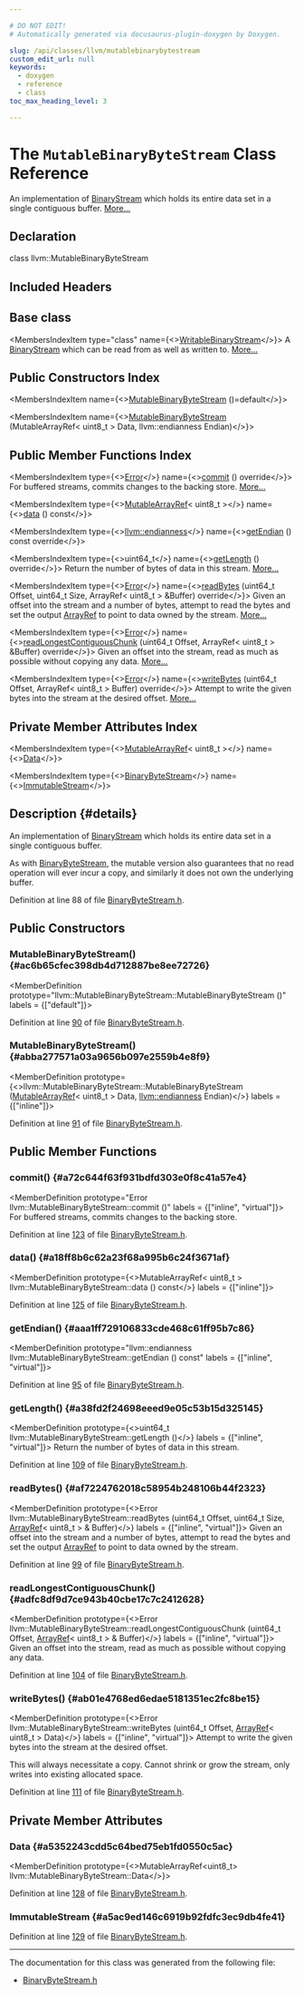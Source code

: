 ```yaml
---

# DO NOT EDIT!
# Automatically generated via docusaurus-plugin-doxygen by Doxygen.

slug: /api/classes/llvm/mutablebinarybytestream
custom_edit_url: null
keywords:
  - doxygen
  - reference
  - class
toc_max_heading_level: 3

---
```





# The `MutableBinaryByteStream` Class Reference

<DoxygenPage pluginConfig={pluginConfig}>

An implementation of <a href="/docs/api/classes/llvm/binarystream">BinaryStream</a> which holds its entire data set in a single contiguous buffer. <a href="#details">More...</a>

## Declaration

<CodeBlock>class llvm::MutableBinaryByteStream</CodeBlock>

## Included Headers

<IncludesList>
<IncludesListItem
  filePath="llvm/Support/BinaryByteStream.h"
  permalink="/docs/api/files/include/include/llvm/include/llvm/support/binarybytestream-h"
  isLocal="true" />
</IncludesList>

## Base class

<MembersIndex>

<MembersIndexItem
  type="class"
  name={<><a href="/docs/api/classes/llvm/writablebinarystream">WritableBinaryStream</a></>}>
A <a href="/docs/api/classes/llvm/binarystream">BinaryStream</a> which can be read from as well as written to. <a href="/docs/api/classes/llvm/writablebinarystream/#details">More...</a>
</MembersIndexItem>

</MembersIndex>

## Public Constructors Index

<MembersIndex>

<MembersIndexItem
  name={<><a href="#ac6b65cfec398db4d712887be8ee72726">MutableBinaryByteStream</a> ()=default</>}>
</MembersIndexItem>

<MembersIndexItem
  name={<><a href="#abba277571a03a9656b097e2559b4e8f9">MutableBinaryByteStream</a> (MutableArrayRef&lt; uint8&#95;t &gt; Data, llvm::endianness Endian)</>}>
</MembersIndexItem>

</MembersIndex>

## Public Member Functions Index

<MembersIndex>

<MembersIndexItem
  type={<><a href="/docs/api/classes/llvm/error">Error</a></>}
  name={<><a href="#a72c644f63f931bdfd303e0f8c41a57e4">commit</a> () override</>}>
For buffered streams, commits changes to the backing store. <a href="#a72c644f63f931bdfd303e0f8c41a57e4">More...</a>
</MembersIndexItem>

<MembersIndexItem
  type={<><a href="/docs/api/classes/llvm/mutablearrayref">MutableArrayRef</a>&lt; uint8&#95;t &gt;</>}
  name={<><a href="#a18ff8b6c62a23f68a995b6c24f3671af">data</a> () const</>}>
</MembersIndexItem>

<MembersIndexItem
  type={<><a href="/docs/api/namespaces/llvm/#ae1e26e57357947b25e392fd18ab000db">llvm::endianness</a></>}
  name={<><a href="#aaa1ff729106833cde468c61ff95b7c86">getEndian</a> () const override</>}>
</MembersIndexItem>

<MembersIndexItem
  type={<>uint64&#95;t</>}
  name={<><a href="#a38fd2f24698eeed9e05c53b15d325145">getLength</a> () override</>}>
Return the number of bytes of data in this stream. <a href="#a38fd2f24698eeed9e05c53b15d325145">More...</a>
</MembersIndexItem>

<MembersIndexItem
  type={<><a href="/docs/api/classes/llvm/error">Error</a></>}
  name={<><a href="#af7224762018c58954b248106b44f2323">readBytes</a> (uint64&#95;t Offset, uint64&#95;t Size, ArrayRef&lt; uint8&#95;t &gt; &amp;Buffer) override</>}>
Given an offset into the stream and a number of bytes, attempt to read the bytes and set the output <a href="/docs/api/classes/llvm/arrayref">ArrayRef</a> to point to data owned by the stream. <a href="#af7224762018c58954b248106b44f2323">More...</a>
</MembersIndexItem>

<MembersIndexItem
  type={<><a href="/docs/api/classes/llvm/error">Error</a></>}
  name={<><a href="#adfc8df9d7ce943b40cbe17c7c2412628">readLongestContiguousChunk</a> (uint64&#95;t Offset, ArrayRef&lt; uint8&#95;t &gt; &amp;Buffer) override</>}>
Given an offset into the stream, read as much as possible without copying any data. <a href="#adfc8df9d7ce943b40cbe17c7c2412628">More...</a>
</MembersIndexItem>

<MembersIndexItem
  type={<><a href="/docs/api/classes/llvm/error">Error</a></>}
  name={<><a href="#ab01e4768ed6edae5181351ec2fc8be15">writeBytes</a> (uint64&#95;t Offset, ArrayRef&lt; uint8&#95;t &gt; Buffer) override</>}>
Attempt to write the given bytes into the stream at the desired offset. <a href="#ab01e4768ed6edae5181351ec2fc8be15">More...</a>
</MembersIndexItem>

</MembersIndex>

## Private Member Attributes Index

<MembersIndex>

<MembersIndexItem
  type={<><a href="/docs/api/classes/llvm/mutablearrayref">MutableArrayRef</a>&lt; uint8&#95;t &gt;</>}
  name={<><a href="#a5352243cdd5c64bed75eb1fd0550c5ac">Data</a></>}>
</MembersIndexItem>

<MembersIndexItem
  type={<><a href="/docs/api/classes/llvm/binarybytestream">BinaryByteStream</a></>}
  name={<><a href="#a5ac9ed146c6919b92fdfc3ec9db4fe41">ImmutableStream</a></>}>
</MembersIndexItem>

</MembersIndex>

## Description {#details}

An implementation of <a href="/docs/api/classes/llvm/binarystream">BinaryStream</a> which holds its entire data set in a single contiguous buffer.

As with <a href="/docs/api/classes/llvm/binarybytestream">BinaryByteStream</a>, the mutable version also guarantees that no read operation will ever incur a copy, and similarly it does not own the underlying buffer.

Definition at line 88 of file <a href="/docs/api/files/include/include/llvm/include/llvm/support/binarybytestream-h">BinaryByteStream.h</a>.

<SectionDefinition>

## Public Constructors

### MutableBinaryByteStream() {#ac6b65cfec398db4d712887be8ee72726}

<MemberDefinition
  prototype="llvm::MutableBinaryByteStream::MutableBinaryByteStream ()"
  labels = {["default"]}>

Definition at line <a href="/docs/api/files/include/include/llvm/include/llvm/support/binarybytestream-h/#l00090">90</a> of file <a href="/docs/api/files/include/include/llvm/include/llvm/support/binarybytestream-h">BinaryByteStream.h</a>.
</MemberDefinition>

### MutableBinaryByteStream() {#abba277571a03a9656b097e2559b4e8f9}

<MemberDefinition
  prototype={<>llvm::MutableBinaryByteStream::MutableBinaryByteStream (<a href="/docs/api/classes/llvm/mutablearrayref">MutableArrayRef</a>&lt; uint8&#95;t &gt; Data, <a href="/docs/api/namespaces/llvm/#ae1e26e57357947b25e392fd18ab000db">llvm::endianness</a> Endian)</>}
  labels = {["inline"]}>

Definition at line <a href="/docs/api/files/include/include/llvm/include/llvm/support/binarybytestream-h/#l00091">91</a> of file <a href="/docs/api/files/include/include/llvm/include/llvm/support/binarybytestream-h">BinaryByteStream.h</a>.
</MemberDefinition>

</SectionDefinition>

<SectionDefinition>

## Public Member Functions

### commit() {#a72c644f63f931bdfd303e0f8c41a57e4}

<MemberDefinition
  prototype="Error llvm::MutableBinaryByteStream::commit ()"
  labels = {["inline", "virtual"]}>
For buffered streams, commits changes to the backing store.

Definition at line <a href="/docs/api/files/include/include/llvm/include/llvm/support/binarybytestream-h/#l00123">123</a> of file <a href="/docs/api/files/include/include/llvm/include/llvm/support/binarybytestream-h">BinaryByteStream.h</a>.
</MemberDefinition>

### data() {#a18ff8b6c62a23f68a995b6c24f3671af}

<MemberDefinition
  prototype={<>MutableArrayRef&lt; uint8&#95;t &gt; llvm::MutableBinaryByteStream::data () const</>}
  labels = {["inline"]}>

Definition at line <a href="/docs/api/files/include/include/llvm/include/llvm/support/binarybytestream-h/#l00125">125</a> of file <a href="/docs/api/files/include/include/llvm/include/llvm/support/binarybytestream-h">BinaryByteStream.h</a>.
</MemberDefinition>

### getEndian() {#aaa1ff729106833cde468c61ff95b7c86}

<MemberDefinition
  prototype="llvm::endianness llvm::MutableBinaryByteStream::getEndian () const"
  labels = {["inline", "virtual"]}>

Definition at line <a href="/docs/api/files/include/include/llvm/include/llvm/support/binarybytestream-h/#l00095">95</a> of file <a href="/docs/api/files/include/include/llvm/include/llvm/support/binarybytestream-h">BinaryByteStream.h</a>.
</MemberDefinition>

### getLength() {#a38fd2f24698eeed9e05c53b15d325145}

<MemberDefinition
  prototype={<>uint64&#95;t llvm::MutableBinaryByteStream::getLength ()</>}
  labels = {["inline", "virtual"]}>
Return the number of bytes of data in this stream.

Definition at line <a href="/docs/api/files/include/include/llvm/include/llvm/support/binarybytestream-h/#l00109">109</a> of file <a href="/docs/api/files/include/include/llvm/include/llvm/support/binarybytestream-h">BinaryByteStream.h</a>.
</MemberDefinition>

### readBytes() {#af7224762018c58954b248106b44f2323}

<MemberDefinition
  prototype={<>Error llvm::MutableBinaryByteStream::readBytes (uint64&#95;t Offset, uint64&#95;t Size, <a href="/docs/api/classes/llvm/arrayref">ArrayRef</a>&lt; uint8&#95;t &gt; &amp; Buffer)</>}
  labels = {["inline", "virtual"]}>
Given an offset into the stream and a number of bytes, attempt to read the bytes and set the output <a href="/docs/api/classes/llvm/arrayref">ArrayRef</a> to point to data owned by the stream.

Definition at line <a href="/docs/api/files/include/include/llvm/include/llvm/support/binarybytestream-h/#l00099">99</a> of file <a href="/docs/api/files/include/include/llvm/include/llvm/support/binarybytestream-h">BinaryByteStream.h</a>.
</MemberDefinition>

### readLongestContiguousChunk() {#adfc8df9d7ce943b40cbe17c7c2412628}

<MemberDefinition
  prototype={<>Error llvm::MutableBinaryByteStream::readLongestContiguousChunk (uint64&#95;t Offset, <a href="/docs/api/classes/llvm/arrayref">ArrayRef</a>&lt; uint8&#95;t &gt; &amp; Buffer)</>}
  labels = {["inline", "virtual"]}>
Given an offset into the stream, read as much as possible without copying any data.

Definition at line <a href="/docs/api/files/include/include/llvm/include/llvm/support/binarybytestream-h/#l00104">104</a> of file <a href="/docs/api/files/include/include/llvm/include/llvm/support/binarybytestream-h">BinaryByteStream.h</a>.
</MemberDefinition>

### writeBytes() {#ab01e4768ed6edae5181351ec2fc8be15}

<MemberDefinition
  prototype={<>Error llvm::MutableBinaryByteStream::writeBytes (uint64&#95;t Offset, <a href="/docs/api/classes/llvm/arrayref">ArrayRef</a>&lt; uint8&#95;t &gt; Data)</>}
  labels = {["inline", "virtual"]}>
Attempt to write the given bytes into the stream at the desired offset.

This will always necessitate a copy. Cannot shrink or grow the stream, only writes into existing allocated space.

Definition at line <a href="/docs/api/files/include/include/llvm/include/llvm/support/binarybytestream-h/#l00111">111</a> of file <a href="/docs/api/files/include/include/llvm/include/llvm/support/binarybytestream-h">BinaryByteStream.h</a>.
</MemberDefinition>

</SectionDefinition>

<SectionDefinition>

## Private Member Attributes

### Data {#a5352243cdd5c64bed75eb1fd0550c5ac}

<MemberDefinition
  prototype={<>MutableArrayRef&lt;uint8&#95;t&gt; llvm::MutableBinaryByteStream::Data</>}>

Definition at line <a href="/docs/api/files/include/include/llvm/include/llvm/support/binarybytestream-h/#l00128">128</a> of file <a href="/docs/api/files/include/include/llvm/include/llvm/support/binarybytestream-h">BinaryByteStream.h</a>.
</MemberDefinition>

### ImmutableStream {#a5ac9ed146c6919b92fdfc3ec9db4fe41}

<MemberDefinition
  prototype="BinaryByteStream llvm::MutableBinaryByteStream::ImmutableStream">

Definition at line <a href="/docs/api/files/include/include/llvm/include/llvm/support/binarybytestream-h/#l00129">129</a> of file <a href="/docs/api/files/include/include/llvm/include/llvm/support/binarybytestream-h">BinaryByteStream.h</a>.
</MemberDefinition>

</SectionDefinition>

<hr/>

The documentation for this class was generated from the following file:

<ul>
<li><a href="/docs/api/files/include/include/llvm/include/llvm/support/binarybytestream-h">BinaryByteStream.h</a></li>
</ul>

</DoxygenPage>
